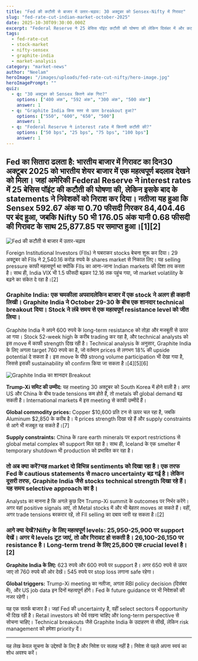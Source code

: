 ```yaml
---
title: "Fed की कटौती से बाजार में उतार-चढ़ाव: 30 अक्टूबर को Sensex-Nifty में गिरावट"
slug: "fed-rate-cut-indian-market-october-2025"
date: 2025-10-30T09:30:00.000Z
excerpt: "Federal Reserve ने 25 बेसिस पॉइंट कटौती की घोषणा की लेकिन दिसंबर में और कटौती के संकेत न देने से भारतीय बाजार में गिरावट आई। Sensex 592 अंक और Nifty 176 अंक गिरा।"
tags:
  - fed-rate-cut
  - stock-market
  - nifty-sensex
  - graphite-india
  - market-analysis
category: "market-news"
author: "Neelam"
heroImage: "/images/uploads/fed-rate-cut-nifty/hero-image.jpg"
heroImagePrompt: ""
quiz:
  - q: "30 अक्टूबर को Sensex कितने अंक गिरा?"
    options: ["400 अंक", "592 अंक", "300 अंक", "500 अंक"]
    answer: 1
  - q: "Graphite India किस स्तर से ऊपर breakout हुआ?"
    options: ["550", "600", "650", "500"]
    answer: 1
  - q: "Federal Reserve ने interest rate में कितनी कटौती की?"
    options: ["50 bps", "25 bps", "75 bps", "100 bps"]
    answer: 1
---
```


## Fed का सितारा ढलता है: भारतीय बाजार में गिरावट का दिन30 अक्टूबर 2025 को भारतीय शेयर बाजार में एक महत्वपूर्ण बदलाव देखने को मिला। जहां अमेरिकी Federal Reserve ने interest rates में 25 बेसिस पॉइंट की कटौती की घोषणा की, लेकिन इसके बाद के statements ने निवेशकों को निराश कर दिया। नतीजा यह हुआ कि Sensex 592.67 अंक या 0.70 फीसदी गिरकर 84,404.46 पर बंद हुआ, जबकि Nifty 50 भी 176.05 अंक यानी 0.68 फीसदी की गिरावट के साथ 25,877.85 पर समाप्त हुआ।[1][2]

![Fed की कटौती से बाजार में उतार-चढ़ाव](/images/uploads/fed-rate.png)

Foreign Institutional Investors (FIIs) ने घबराकर stocks बेचना शुरू कर दिया। 29 अक्टूबर को FIIs ने 2,540.16 करोड़ रुपये के shares market से निकाल लिए। यह selling pressure काफी महत्वपूर्ण था क्योंकि FIIs का आना-जाना Indian markets की दिशा तय करता है। साथ ही, India VIX भी 1.5 फीसदी बढ़कर 12.16 तक पहुंच गया, जो market volatility के बढ़ने का संकेत दे रहा है।[2]

### Graphite India: एक चमकीला अपवादलेकिन बाजार में एक stock ने अलग ही कहानी लिखी। **Graphite India** ने October 29-30 के बीच एक शानदार technical breakout दिया। Stock ने लंबे समय से एक महत्वपूर्ण resistance level को जीत लिया।

Graphite India ने अपने 600 रुपये के long-term resistance को तोड़ा और मजबूती से ऊपर आ गया। Stock 52-week high के करीब trading कर रहा है, और technical analysts को इस move में काफी strength दिख रही है। Technical analysis के अनुसार, Graphite India के लिए अगला target 760 रुपये का है, जो वर्तमान prices से लगभग 18% की upside potential दे सकता है। इस move के पीछे strong volume participation भी देखा गया है, जिससे इसकी sustainability को confirm किया जा सकता है।[4][5][6]

![Graphite India का शानदार Breakout](/images/uploads/fed-rate-cut-nifty/graphite-break.png)

**Trump-Xi समिट की उम्मीद:** यह meeting 30 अक्टूबर को South Korea में होने वाली है। अगर US और China के बीच trade tensions कम होते हैं, तो metals की global demand बढ़ सकती है। International markets में इस meeting से काफी उम्मीदें हैं।

**Global commodity prices:** Copper $10,600 प्रति टन से ऊपर चल रहा है, जबकि Aluminum $2,850 के करीब है। ये prices strength दिखा रहे हैं और supply constraints से आगे भी मजबूत रह सकते हैं।[7]

**Supply constraints:** China के rare earth minerals पर export restrictions से global metal complex को support मिल रहा है। साथ ही, Iceland के एक smelter में temporary shutdown भी production को प्रभावित कर रहा है।

### तो अब क्या करें?यह market दो विभिन्न sentiments को दिखा रहा है। एक तरफ Fed के cautious statements से macro uncertainty बढ़ गई है। लेकिन दूसरी तरफ, Graphite India जैसे stocks technical strength दिखा रहे हैं। यह समय selective approach का है।

Analysts का मानना है कि अगले कुछ दिन Trump-Xi summit के outcomes पर निर्भर करेंगे। अगर वहां positive signals आएं, तो Metal stocks में और भी बेहतर moves आ सकते हैं। वहीं, अगर trade tensions बरकरार रहें, तो FII selling का दबाव जारी रह सकता है।[2]

### आगे क्या देखें?**Nifty के लिए महत्वपूर्ण levels:** 25,950-25,900 पर support देखें। अगर ये levels टूट जाएं, तो और गिरावट हो सकती है। 26,100-26,150 पर resistance है। Long-term trend के लिए 25,800 एक crucial level है।[2]

**Graphite India के लिए:** 623 रुपये और 600 रुपये पर support है। अगर 650 रुपये से ऊपर जाए तो 760 रुपये की ओर देखें। 545 रुपये पर stop loss लगाना safe रहेगा।

**Global triggers:** Trump-Xi meeting का नतीजा, अगला RBI policy decision (दिसंबर में), और US job data इन दिनों महत्वपूर्ण होंगे। Fed के future guidance पर भी निवेशकों की नजर रहेगी।

यह एक सतर्क बाजार है। जहां Fed की uncertainty है, वहीं select sectors में opportunity भी दिख रही है। Retail investors को धैर्य रखना चाहिए और long-term perspective से सोचना चाहिए। Technical breakouts जैसे Graphite India के उदाहरण से सीखें, लेकिन risk management को हमेशा priority दें।

---

यह लेख केवल सूचना के उद्देश्यों के लिए है और निवेश पर सलाह नहीं है। निवेश से पहले अपना स्वयं का शोध अवश्य करें।

